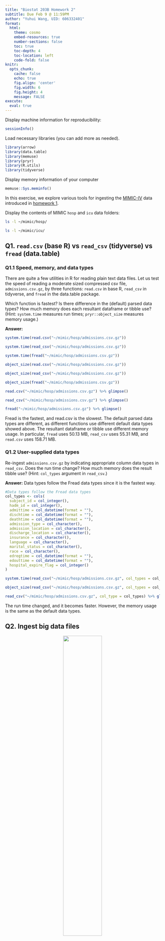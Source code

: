 ```yaml
---
title: "Biostat 203B Homework 2"
subtitle: Due Feb 9 @ 11:59PM
author: "Yuhui Wang, UID: 606332401"
format:
  html:
    theme: cosmo
    embed-resources: true
    number-sections: false
    toc: true
    toc-depth: 4
    toc-location: left
    code-fold: false
knitr:
  opts_chunk: 
    cache: false    
    echo: true
    fig.align: 'center'
    fig.width: 6
    fig.height: 4
    message: FALSE
execute:
  eval: true  
---
```


Display machine information for reproducibility:
```r
sessionInfo()
```

Load necessary libraries (you can add more as needed).
```r
library(arrow)
library(data.table)
library(memuse)
library(pryr)
library(R.utils)
library(tidyverse)
```

Display memory information of your computer
```r
memuse::Sys.meminfo()
```

In this exercise, we explore various tools for ingesting the [MIMIC-IV](https://mimic.mit.edu/docs/iv/) data introduced in [homework 1](https://ucla-biostat-203b.github.io/2024winter/hw/hw1/hw1.html).

Display the contents of MIMIC `hosp` and `icu` data folders:

```bash
ls -l ~/mimic/hosp/
```

```bash
ls -l ~/mimic/icu/
```

## Q1. `read.csv` (base R) vs `read_csv` (tidyverse) vs `fread` (data.table)

### Q1.1 Speed, memory, and data types

There are quite a few utilities in R for reading plain text data files. Let us test the speed of reading a moderate sized compressed csv file, `admissions.csv.gz`, by three functions: `read.csv` in base R, `read_csv` in tidyverse, and `fread` in the data.table package. 

Which function is fastest? Is there difference in the (default) parsed data types? How much memory does each resultant dataframe or tibble use? (Hint: `system.time` measures run times; `pryr::object_size` measures memory usage.) 

**Answer:**

```r
system.time(read.csv("~/mimic/hosp/admissions.csv.gz"))
```

```r
system.time(read_csv("~/mimic/hosp/admissions.csv.gz"))
```

```r
system.time(fread("~/mimic/hosp/admissions.csv.gz"))
```

```r
object_size(read.csv("~/mimic/hosp/admissions.csv.gz"))
```

```r
object_size(read_csv("~/mimic/hosp/admissions.csv.gz"))
```

```r
object_size(fread("~/mimic/hosp/admissions.csv.gz"))
```
```r
read.csv("~/mimic/hosp/admissions.csv.gz") %>% glimpse()
```

```r
read_csv("~/mimic/hosp/admissions.csv.gz") %>% glimpse()
```

```r
fread("~/mimic/hosp/admissions.csv.gz") %>% glimpse()
```
Fread is the fastest, and read.csv is the slowest. The default parsed data types are different, as different functions use different default data types showed above.
The resultant dataframe or tibble use different memory usage. In particular, `fread` uses 50.13 MB, `read_csv` uses 55.31 MB, and `read.csv` uses 158.71 MB.

### Q1.2 User-supplied data types

Re-ingest `admissions.csv.gz` by indicating appropriate column data types in `read_csv`. Does the run time change? How much memory does the result tibble use? (Hint: `col_types` argument in `read_csv`.)

**Answer:**
Data types follow the Fread data types since it is the fastest way.
```r
#Data types follow the Fread data types
col_types <- cols(
  subject_id = col_integer(),
  hadm_id = col_integer(),
  admittime = col_datetime(format = ""),
  dischtime = col_datetime(format = ""),
  deathtime = col_datetime(format = ""),
  admission_type = col_character(),
  admission_location = col_character(),
  discharge_location = col_character(),
  insurance = col_character(),
  language = col_character(),
  marital_status = col_character(),
  race = col_character(),
  edregtime = col_datetime(format = ""),
  edouttime = col_datetime(format = ""),
  hospital_expire_flag = col_integer()
)
```

```r
system.time(read_csv("~/mimic/hosp/admissions.csv.gz", col_types = col_types))
```

```r
object_size(read_csv("~/mimic/hosp/admissions.csv.gz", col_types = col_types))
```
```r
read_csv("~/mimic/hosp/admissions.csv.gz", col_type = col_types) %>% glimpse()
```
The run time changed, and it becomes faster. However, the memory usage is the same as the default data types.

## Q2. Ingest big data files

<p align="center">
  <img src="./bigfile.png" width="50%">
</p>

Let us focus on a bigger file, `labevents.csv.gz`, which is about 125x bigger than `admissions.csv.gz`.
```bash
ls -l ~/mimic/hosp/labevents.csv.gz
```
Display the first 10 lines of this file.
```bash
zcat < ~/mimic/hosp/labevents.csv.gz | head -10
```

### Q2.1 Ingest `labevents.csv.gz` by `read_csv`

<p align="center">
  <img src="./readr_logo.png" width="20%">
</p>

Try to ingest `labevents.csv.gz` using `read_csv`. What happens? If it takes more than 5 minutes on your computer, then abort the program and report your findings. 

**Answer:**
```r
system.time(read_csv("~/mimic/hosp/labevents.csv.gz"))
```
It takes more than 5 minutes on my computer (elapsed time: 1886.073 seconds), so I abort the program. 


### Q2.2 Ingest selected columns of `labevents.csv.gz` by `read_csv`

Try to ingest only columns `subject_id`, `itemid`, `charttime`, and `valuenum` in `labevents.csv.gz` using `read_csv`.  Does this solve the ingestion issue? (Hint: `col_select` argument in `read_csv`.)

**Answer:**
```r
system.time(read_csv("~/mimic/hosp/labevents.csv.gz", col_select = c("subject_id", "itemid", "charttime", "valuenum")))
```
It partly solved the issue. The run time (elapsed time 318.679) is much faster than the previous one. but it still takes long time to ingest. It will not work in the real working environment. Here I make it not run the code to avoid the long render time.


### Q2.3 Ingest subset of `labevents.csv.gz`

<p align="center">
  <img src="./linux_logo.png" width="20%">
</p>

Our first strategy to handle this big data file is to make a subset of the `labevents` data.  Read the [MIMIC documentation](https://mimic.mit.edu/docs/iv/modules/hosp/labevents/) for the content in data file `labevents.csv`.

In later exercises, we will only be interested in the following lab items: creatinine (50912), potassium (50971), sodium (50983), chloride (50902), bicarbonate (50882), hematocrit (51221), white blood cell count (51301), and glucose (50931) and the following columns: `subject_id`, `itemid`, `charttime`, `valuenum`. Write a Bash command to extract these columns and rows from `labevents.csv.gz` and save the result to a new file `labevents_filtered.csv.gz` in the current working directory. (Hint: use `zcat <` to pipe the output of `labevents.csv.gz` to `awk` and then to `gzip` to compress the output. To save render time, put `#| eval: false` at the beginning of this code chunk.)

Display the first 10 lines of the new file `labevents_filtered.csv.gz`. How many lines are in this new file? How long does it take `read_csv` to ingest `labevents_filtered.csv.gz`?

**Answer:**
```bash
zcat < ~/mimic/hosp/labevents.csv.gz | head -3
```

```bash
#| eval: false
zcat < ~/mimic/hosp/labevents.csv.gz | awk -F, 'BEGIN{OFS=","} {if ($5 == 50912 || $5 == 50971 || $5 == 50983 || $5 == 50902 || $5 == 50882 || $5 == 51221 || $5 == 51301 || $5 == 50931) print $2,$5,$7,$10}' | gzip > labevents_filtered.csv.gz
```
First 10 lines display:
```bash
zcat < labevents_filtered.csv.gz | head -10
```

```bash
zcat < labevents_filtered.csv.gz | wc -l
```

```r
system.time(read_csv("labevents_filtered.csv.gz"))
```
There are 24855909 lines in the filtered file. The elapsed time is approximate 6 - 8 seconds.


### Q2.4 Ingest `labevents.csv` by Apache Arrow

<p align="center">
  <img src="./arrow_logo.png" width="30%">
</p>

Our second strategy is to use [Apache Arrow](https://arrow.apache.org/) for larger-than-memory data analytics. Unfortunately Arrow does not work with gz files directly. First decompress `labevents.csv.gz` to `labevents.csv` and put it in the current working directory. To save render time, put `#| eval: false` at the beginning of this code chunk.

Then use [`arrow::open_dataset`](https://arrow.apache.org/docs/r/reference/open_dataset.html) to ingest `labevents.csv`, select columns, and filter `itemid` as in Q2.3. How long does the ingest+select+filter process take? Display the number of rows and the first 10 rows of the result tibble, and make sure they match those in Q2.3. (Hint: use `dplyr` verbs for selecting columns and filtering rows.)

Write a few sentences to explain what is Apache Arrow. Imagine you want to explain it to a layman in an elevator. 

**Answer:**
```bash
#| eval: false
zcat < ~/mimic/hosp/labevents.csv.gz > labevents.csv
```

```r
system.time({
  labevents <- arrow::open_dataset("labevents.csv", format = "csv")
  labevents_filtered <- labevents %>% 
  dplyr::select(subject_id, itemid, charttime, valuenum) %>% 
  dplyr::filter(itemid %in% c(50912, 50971, 50983, 50902, 50882, 51221, 51301, 50931))
})
```

```r
nrow(labevents_filtered)
```

```r
labevents_filtered %>% 
  arrange(subject_id) %>%
  collect() %>% 
  head(10)
```
Results are the same as Q2.3.

Apache Arrow is a platform to transform data among various database or language data formats using its in-memory columnar format. It is like a bridge between different data formats, and  It can lower the time cost as much as possible.


### Q2.5 Compress `labevents.csv` to Parquet format and ingest/select/filter

<p align="center">
  <img src="./parquet_logo.png" width="30%">
</p>

Re-write the csv file `labevents.csv` in the binary Parquet format (Hint: [`arrow::write_dataset`](https://arrow.apache.org/docs/r/reference/write_dataset.html).) How large is the Parquet file(s)? How long does the ingest+select+filter process of the Parquet file(s) take? Display the number of rows and the first 10 rows of the result tibble and make sure they match those in Q2.3. (Hint: use `dplyr` verbs for selecting columns and filtering rows.)

Write a few sentences to explain what is the Parquet format. Imagine you want to explain it to a layman in an elevator.

**Answer:**
```r
arrow::write_dataset(labevents, "labevents.parquet")
```

```r
object.size("labevents.parquet")
```

```r
system.time({
  labevents_parquet <- arrow::open_dataset("labevents.parquet")
  labevents_parquet_filtered <- labevents_parquet %>% 
  dplyr::select(subject_id, itemid, charttime, valuenum) %>% 
  dplyr::filter(itemid %in% c(50912, 50971, 50983, 50902, 50882, 51221, 51301, 50931))
})
```

```r
nrow(labevents_parquet_filtered)
```

```r
labevents_parquet_filtered %>% 
  arrange(subject_id) %>%
  collect() %>% 
  head(10)
```
The Parquet file is 136 bytes. The elapsed time of the process is 0.151 seconds. The number of rows and the first 10 rows of the result tibble are the same as Q2.3.

Parquet is a data file format to store and retrieve data in an efficient way using column-oriented method. It is like a data warehouse, and it can lower the time cost and file size as much as possible.

### Q2.6 DuckDB

<p align="center">
  <img src="./duckdb_logo.png" width="20%">
</p>

Ingest the Parquet file, convert it to a DuckDB table by [`arrow::to_duckdb`](https://arrow.apache.org/docs/r/reference/to_duckdb.html), select columns, and filter rows as in Q2.5. How long does the ingest+convert+select+filter process take? Display the number of rows and the first 10 rows of the result tibble and make sure they match those in Q2.3. (Hint: use `dplyr` verbs for selecting columns and filtering rows.)

Write a few sentences to explain what is DuckDB. Imagine you want to explain it to a layman in an elevator.

**Answer:**
```r
library(duckdb)
```

```r
system.time({
  labevents_parquet <- arrow::open_dataset("labevents.parquet")
  labevents_duckdb <- arrow::to_duckdb(labevents_parquet)
  labevents_duckdb_filtered <- labevents_duckdb %>% 
  dplyr::select(subject_id, itemid, charttime, valuenum) %>% 
  dplyr::filter(itemid %in% c(50912, 50971, 50983, 50902, 50882, 51221, 51301, 50931)) %>%
  dplyr::collect()
})
```

```r
nrow(labevents_duckdb_filtered)
```

```r
labevents_duckdb_filtered %>% 
  arrange(subject_id) %>%
  collect() %>% 
  head(10)
```
The process took elapsed time of 4 - 6 seconds. The number of rows and the first 10 rows are the same as Q2.3.

DuckDB is basically a online analytical processing database. It leverages Structured Query Language (SQL) to analyze data fastly.


## Q3. Ingest and filter `chartevents.csv.gz`

[`chartevents.csv.gz`](https://mimic.mit.edu/docs/iv/modules/icu/chartevents/) contains all the charted data available for a patient. During their ICU stay, the primary repository of a patient’s information is their electronic chart. The `itemid` variable indicates a single measurement type in the database. The `value` variable is the value measured for `itemid`. The first 10 lines of `chartevents.csv.gz` are
```bash
zcat < ~/mimic/icu/chartevents.csv.gz | head -10
```
[`d_items.csv.gz`](https://mimic.mit.edu/docs/iv/modules/icu/d_items/) is the dictionary for the `itemid` in `chartevents.csv.gz`.
```bash
zcat < ~/mimic/icu/d_items.csv.gz | head -10
```
In later exercises, we are interested in the vitals for ICU patients: heart rate (220045), mean non-invasive blood pressure (220181), systolic non-invasive blood pressure (220179), body temperature in Fahrenheit (223761), and respiratory rate (220210). Retrieve a subset of `chartevents.csv.gz` only containing these items, using the favorite method you learnt in Q2. 

Document the steps and show code. Display the number of rows and the first 10 rows of the result tibble.

**Answer:**
I would like to use Apache Arrow combined with Parquet to ingest and filter the data.
Decompress the file:
```bash
zcat < ~/mimic/icu/chartevents.csv.gz > chartevents.csv
```
Save a parquet file for future use:
```r
chartevents <- arrow::open_dataset("chartevents.csv", format = "csv")
arrow::write_dataset(chartevents, "chartevents.parquet")
```
Read the parquet file:
```r
chartevents <- arrow::open_dataset("chartevents.parquet", format = "parquet")
```
Filter the data with certain itemid:
```r
chartevents_filtered <- chartevents %>% 
  dplyr::filter(itemid %in% c(220045, 220181, 220179, 223761, 220210))
```
Display the number of rows:
```r
nrow(chartevents_filtered)
```
Display the first 10 rows:
```r
chartevents_filtered %>% 
  collect() %>% 
  head(10)
```
